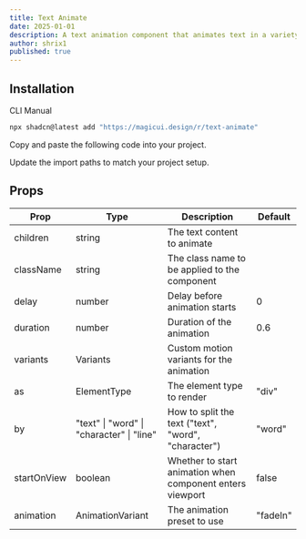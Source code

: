 ```yaml
---
title: Text Animate
date: 2025-01-01
description: A text animation component that animates text in a variety of ways.
author: shrix1
published: true
---
```


<ComponentPreview name="text-animate-demo" />

## Installation

<Tabs defaultValue="cli">

<TabsList>
  <TabsTrigger value="cli">CLI</TabsTrigger>
  <TabsTrigger value="manual">Manual</TabsTrigger>
</TabsList>
<TabsContent value="cli">

```bash
npx shadcn@latest add "https://magicui.design/r/text-animate"
```

</TabsContent>

<TabsContent value="manual">

<Steps>

<Step>Copy and paste the following code into your project.</Step>

<ComponentSource name="text-animate" />

<Step>Update the import paths to match your project setup.</Step>

</Steps>

</TabsContent>

</Tabs>

## Props

| Prop        | Type                                      | Description                                               | Default  |
| ----------- | ----------------------------------------- | --------------------------------------------------------- | -------- |
| children    | string                                    | The text content to animate                               |          |
| className   | string                                    | The class name to be applied to the component             |          |
| delay       | number                                    | Delay before animation starts                             | 0        |
| duration    | number                                    | Duration of the animation                                 | 0.6      |
| variants    | Variants                                  | Custom motion variants for the animation                  |          |
| as          | ElementType                               | The element type to render                                | "div"    |
| by          | "text" \| "word" \| "character" \| "line" | How to split the text ("text", "word", "character")       | "word"   |
| startOnView | boolean                                   | Whether to start animation when component enters viewport | false    |
| animation   | AnimationVariant                          | The animation preset to use                               | "fadeIn" |
